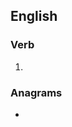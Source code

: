 ==English==

===Verb===
{{head|en|verb form}}

# {{present participle of|siege|lang=en|nocat=1}}

===Anagrams===
* {{anagrams|en|a=eggiins|niggies}}